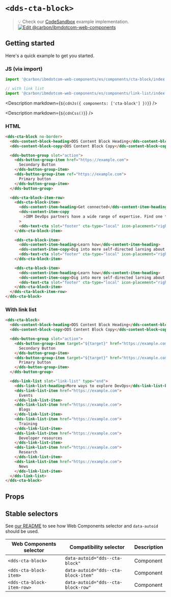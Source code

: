 




# `<dds-cta-block>`

> 💡 Check our
> [CodeSandbox](https://githubbox.com/carbon-design-system/carbon-for-ibm-dotcom/tree/v1/packages/web-components/examples/codesandbox/components/cta-block)
> example implementation.
> [![Edit @carbon/ibmdotcom-web-components](https://codesandbox.io/static/img/play-codesandbox.svg)](https://githubbox.com/carbon-design-system/carbon-for-ibm-dotcom/tree/v1/packages/web-components/examples/codesandbox/components/cta-block)

## Getting started

Here's a quick example to get you started.

### JS (via import)

```javascript
import '@carbon/ibmdotcom-web-components/es/components/cta-block/index.js';

// with link list
import '@carbon/ibmdotcom-web-components/es/components/link-list/index.js';
```

<Description markdown={`${cdnJs({ components: ['cta-block'] })}`} />

<Description markdown={`${cdnCss()}`} />

### HTML

```html
<dds-cta-block no-border>
  <dds-content-block-heading>DDS Content Block Heading</dds-content-block-heading>
  <dds-content-block-copy>DDS Content Block Copy</dds-content-block-copy>

  <dds-button-group slot="action">
    <dds-button-group-item href="https://example.com">
      Secondary Button
    </dds-button-group-item>
    <dds-button-group-item ref="https://example.com">
      Primary button
    </dds-button-group-item>
  </dds-button-group>

  <dds-cta-block-item-row>
    <dds-cta-block-item>
      <dds-content-item-heading>Get connected</dds-content-item-heading>
      <dds-content-item-copy
        >IBM DevOps partners have a wide range of expertise. Find one to build that right solution for you.</dds-content-item-copy
      >
      <dds-text-cta slot="footer" cta-type="local" icon-placement="right" href="example.com">Find a partner</dds-text-cta>
    </dds-cta-block-item>

    <dds-cta-block-item>
      <dds-content-item-heading>Learn how</dds-content-item-heading>
      <dds-content-item-copy>Dig into more self-directed larning about DevOps methodologies.</dds-content-item-copy>
      <dds-text-cta slot="footer" cta-type="local" icon-placement="right" href="example.com">Browse tutorials</dds-text-cta>
    </dds-cta-block-item>

    <dds-cta-block-item>
      <dds-content-item-heading>Learn how</dds-content-item-heading>
      <dds-content-item-copy>Dig into more self-directed larning about DevOps methodologies.</dds-content-item-copy>
      <dds-text-cta slot="footer" cta-type="local" icon-placement="right" href="example.com">Browse tutorials</dds-text-cta>
    </dds-cta-block-item>
  </dds-cta-block-item-row>
</dds-cta-block>
```

### With link list

```html
<dds-cta-block>
  <dds-content-block-heading>DDS Content Block Heading</dds-content-block-heading>
  <dds-content-block-copy>DDS Content Block Copy</dds-content-block-copy>

  <dds-button-group slot="action">
    <dds-button-group-item target="${target}" href="https://example.com">
      Secondary Button
    </dds-button-group-item>
    <dds-button-group-item target="${target}" href="https://example.com">
      Primary button
    </dds-button-group-item>
  </dds-button-group>

  <dds-link-list slot="link-list" type="end">
    <dds-link-list-heading>More ways to explore DevOps</dds-link-list-heading>
    <dds-link-list-item href="https://example.com">
      Events
    </dds-link-list-item>
    <dds-link-list-item href="https://example.com">
      Blogs
    </dds-link-list-item>
    <dds-link-list-item href="https://example.com">
      Training
    </dds-link-list-item>
    <dds-link-list-item href="https://example.com">
      Developer resources
    </dds-link-list-item>
    <dds-link-list-item href="https://example.com">
      Research
    </dds-link-list-item>
    <dds-link-list-item href="https://example.com">
      News
    </dds-link-list-item>
  </dds-link-list>
</dds-cta-block>
```

## Props

<Props of="dds-cta-block" />
<Description markdown={markdownContents} />

## Stable selectors

See [our README](https://github.com/carbon-design-system/carbon-for-ibm-dotcom/tree/main/packages/web-components#stable-selectors-for-analytics-and-integratione2e-testing-in-web-components) to see how Web Components selector and `data-autoid` should be used.

| Web Components selector    | Compatibility selector              | Description |
| -------------------------- | ----------------------------------- | ----------- |
| `<dds-cta-block>`          | `data-autoid="dds--cta-block"`      | Component   |
| `<dds-cta-block-item>`     | `data-autoid="dds--cta-block-item"` | Component   |
| `<dds-cta-block-item-row>` | `data-autoid="dds--cta-block-row"`  | Component   |

<Description markdown={contributing} />

